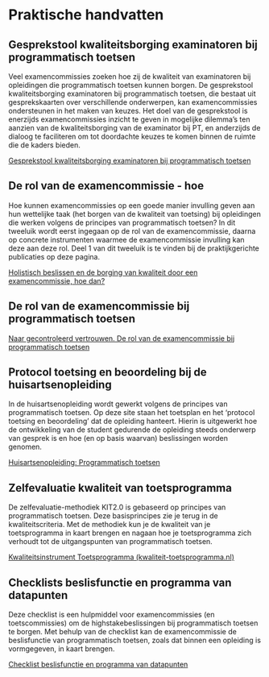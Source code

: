 # Praktische handvatten 

## Gesprekstool kwaliteitsborging examinatoren bij programmatisch toetsen  

Veel examencommissies zoeken hoe zij de kwaliteit van examinatoren bij opleidingen die programmatisch toetsen kunnen borgen. De gesprekstool kwaliteitsborging examinatoren bij programmatisch toetsen, die bestaat uit gesprekskaarten over verschillende onderwerpen, kan examencommissies ondersteunen in het maken van keuzes. Het doel van de gesprekstool is enerzijds examencommissies inzicht te geven in mogelijke dilemma’s ten aanzien van de kwaliteitsborging van de examinator bij PT, en anderzijds de dialoog te faciliteren om tot doordachte keuzes te komen binnen de ruimte die de kaders bieden.  

[Gesprekstool kwaliteitsborging examinatoren bij programmatisch toetsen](https://drive.google.com/file/d/10juwQ0TBNENqnTCYMDqLFwkOZSXYb6W_/view?usp=share_link)

## De rol van de examencommissie - hoe 

Hoe kunnen examencommissies op een goede manier invulling geven aan hun wettelijke taak (het borgen van de kwaliteit van toetsing) bij opleidingen die werken volgens de principes van programmatisch toetsen? In dit tweeluik wordt eerst ingegaan op de rol van de examencommissie, daarna op concrete instrumenten waarmee de examencommissie invulling kan deze aan deze rol. Deel 1 van dit tweeluik is te vinden bij de praktijkgerichte publicaties op deze pagina. 

[Holistisch beslissen en de borging van kwaliteit door een examencommissie, hoe dan?](https://lerenvantoetsen.nl/holistisch-beslissen-en-de-borging-van-kwaliteit-door-een-examencommissie-hoe-dan/)

## De rol van de examencommissie bij programmatisch toetsen

[Naar gecontroleerd vertrouwen. De rol van de examencommissie bij programmatisch toetsen](https://lerenvantoetsen.nl/naar-gecontroleerd-vertrouwen-de-rol-van-de-examencommissie-bij-programmatisch-toetsen/)

## Protocol toetsing en beoordeling bij de huisartsenopleiding 

In de huisartsenopleiding wordt gewerkt volgens de principes van programmatisch toetsen. Op deze site staan het toetsplan en het 'protocol toetsing en beoordeling' dat de opleiding hanteert. Hierin is uitgewerkt hoe de ontwikkeling van de student gedurende de opleiding steeds onderwerp van gesprek is en hoe (en op basis waarvan) beslissingen worden genomen. 

[Huisartsenopleiding: Programmatisch toetsen](https://www.huisartsopleiding.nl/toetsen-beoordelen/programmatisch-toetsen/)

## Zelfevaluatie kwaliteit van toetsprogramma 

De zelfevaluatie-methodiek KIT2.0 is gebaseerd op principes van programmatisch toetsen. Deze basisprincipes zie je terug in de kwaliteitscriteria. Met de methodiek kun je de kwaliteit van je toetsprogramma in kaart brengen en nagaan hoe je toetsprogramma zich verhoudt tot de uitgangspunten van programmatisch toetsen. 

[Kwaliteitsinstrument Toetsprogramma (kwaliteit-toetsprogramma.nl)](https://www.kwaliteit-toetsprogramma.nl/)

## Checklists beslisfunctie en programma van datapunten

Deze checklist is een hulpmiddel voor examencommissies (en toetscommissies) om de highstakebeslissingen bij programmatisch toetsen te borgen. Met behulp van de checklist kan de examencommissie de beslisfunctie van programmatisch toetsen, zoals dat binnen een opleiding is vormgegeven, in kaart brengen.

[Checklist beslisfunctie en programma van datapunten](https://drive.google.com/file/d/1cWB4SFt_i_EkpxYUM70Q6mGQuIfbl_f0/view?usp=sharing)